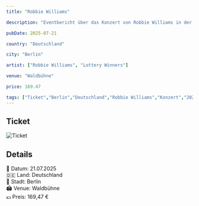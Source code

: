 ```yaml
---
title: "Robbie Williams"

description: "Eventbericht über das Konzert von Robbie Williams in der Waldbühne in Berlin am 21.07.2025, unterstützt von den Lottery Winners."

pubDate: 2025-07-21

country: "Deutschland"

city: "Berlin"

artist: ["Robbie Williams", "Lottery Winners"]

venue: "Waldbühne"

price: 169.47

tags: ["Ticket","Berlin","Deutschland","Robbie Williams","Konzert","2025","Lottery Winners","Live 2025"]
---
```


## Ticket

![Ticket](../../../gallery/2025/07/21/2025-07-21_18-45-00.jpg)

## Details
📅 Datum: 21.07.2025  
🇩🇪 Land: Deutschland  
📍 Stadt: Berlin  
🏟️ Venue: Waldbühne  
💶 Preis: 169,47 €  


<Card title="Setlist" icon="list-format">
</Card>

<LinkCard
    title="Mehr Informationen"
    href=""
/>
